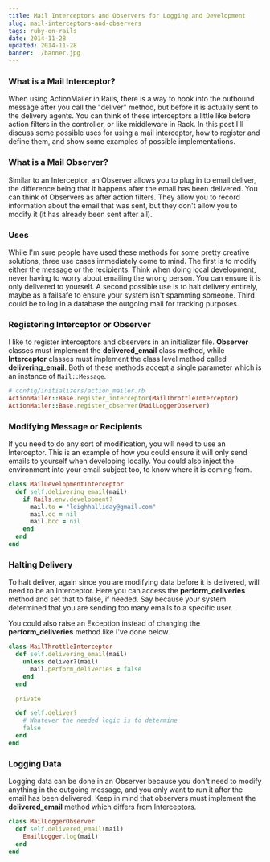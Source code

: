 ```yaml
---
title: Mail Interceptors and Observers for Logging and Development
slug: mail-interceptors-and-observers
tags: ruby-on-rails
date: 2014-11-28
updated: 2014-11-28
banner: ./banner.jpg
---
```


### What is a Mail Interceptor?

When using ActionMailer in Rails, there is a way to hook into the outbound message after you call the "deliver" method, but before it is actually sent to the delivery agents. You can think of these interceptors a little like before action filters in the controller, or like middleware in Rack. In this post I'll discuss some possible uses for using a mail interceptor, how to register and define them, and show some examples of possible implementations.

### What is a Mail Observer?

Similar to an Interceptor, an Observer allows you to plug in to email deliver, the difference being that it happens after the email has been delivered. You can think of Observers as after action filters. They allow you to record information about the email that was sent, but they don't allow you to modify it (it has already been sent after all).

### Uses

While I'm sure people have used these methods for some pretty creative solutions, three use cases immediately come to mind. The first is to modify either the message or the recipients. Think when doing local development, never having to worry about emailing the wrong person. You can ensure it is only delivered to yourself. A second possible use is to halt delivery entirely, maybe as a failsafe to ensure your system isn't spamming someone. Third could be to log in a database the outgoing mail for tracking purposes.

### Registering Interceptor or Observer

I like to register interceptors and observers in an initializer file. **Observer** classes must implement the **delivered_email** class method, while **Interceptor** classes must implement the class level method called **delivering_email**. Both of these methods accept a single parameter which is an instance of `Mail::Message`.

```ruby
# config/initializers/action_mailer.rb
ActionMailer::Base.register_interceptor(MailThrottleInterceptor)
ActionMailer::Base.register_observer(MailLoggerObserver)
```

### Modifying Message or Recipients

If you need to do any sort of modification, you will need to use an Interceptor. This is an example of how you could ensure it will only send emails to yourself when developing locally. You could also inject the environment into your email subject too, to know where it is coming from.

```ruby
class MailDevelopmentInterceptor
  def self.delivering_email(mail)
    if Rails.env.development?
      mail.to = "leighhalliday@gmail.com"
      mail.cc = nil
      mail.bcc = nil
    end
  end
end
```

### Halting Delivery

To halt deliver, again since you are modifying data before it is delivered, will need to be an Interceptor. Here you can access the **perform_deliveries** method and set that to false, if needed. Say because your system determined that you are sending too many emails to a specific user.

You could also raise an Exception instead of changing the **perform_deliveries** method like I've done below.

```ruby
class MailThrottleInterceptor
  def self.delivering_email(mail)
    unless deliver?(mail)
      mail.perform_deliveries = false
    end
  end

  private

  def self.deliver?
    # Whatever the needed logic is to determine
    false
  end
end
```

### Logging Data

Logging data can be done in an Observer because you don't need to modify anything in the outgoing message, and you only want to run it after the email has been delivered. Keep in mind that observers must implement the **delivered_email** method which differs from Interceptors.

```ruby
class MailLoggerObserver
  def self.delivered_email(mail)
    EmailLogger.log(mail)
  end
end
```
